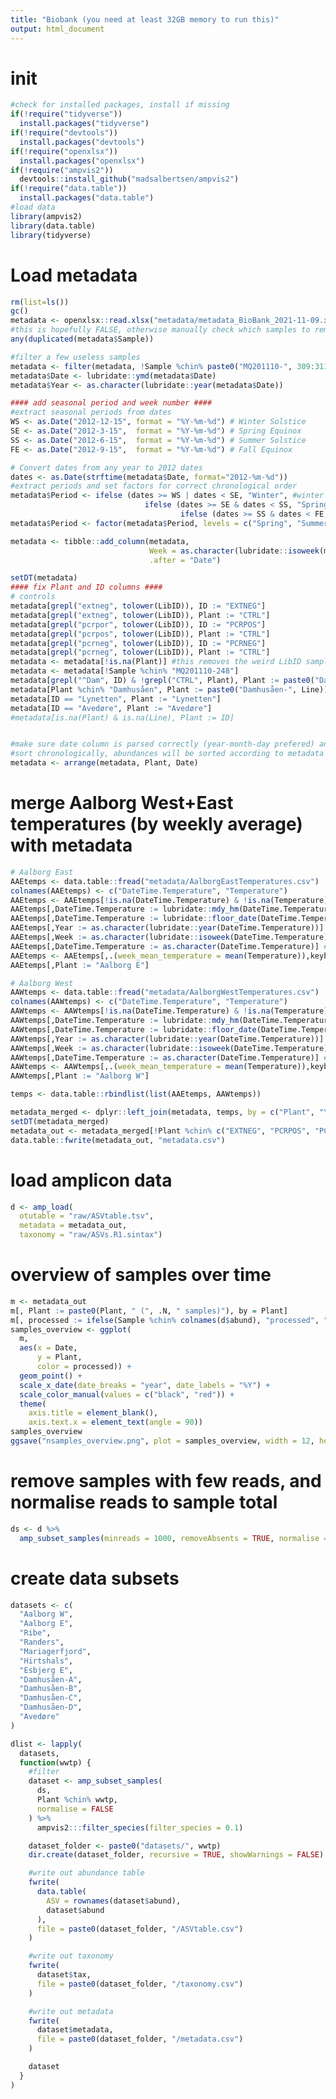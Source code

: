 ```yaml
---
title: "Biobank (you need at least 32GB memory to run this)"
output: html_document
---
```


# init
```r
#check for installed packages, install if missing
if(!require("tidyverse"))
  install.packages("tidyverse")
if(!require("devtools"))
  install.packages("devtools")
if(!require("openxlsx"))
  install.packages("openxlsx")
if(!require("ampvis2"))
  devtools::install_github("madsalbertsen/ampvis2")
if(!require("data.table"))
  install.packages("data.table")
#load data
library(ampvis2)
library(data.table)
library(tidyverse)
```

# Load metadata
```r
rm(list=ls())
gc()
metadata <- openxlsx::read.xlsx("metadata/metadata_BioBank_2021-11-09.xlsx", detectDates = TRUE)
#this is hopefully FALSE, otherwise manually check which samples to remove:
any(duplicated(metadata$Sample))

#filter a few useless samples
metadata <- filter(metadata, !Sample %chin% paste0("MQ201110-", 309:311))
metadata$Date <- lubridate::ymd(metadata$Date)
metadata$Year <- as.character(lubridate::year(metadata$Date))

#### add seasonal period and week number ####
#extract seasonal periods from dates
WS <- as.Date("2012-12-15", format = "%Y-%m-%d") # Winter Solstice
SE <- as.Date("2012-3-15",  format = "%Y-%m-%d") # Spring Equinox
SS <- as.Date("2012-6-15",  format = "%Y-%m-%d") # Summer Solstice
FE <- as.Date("2012-9-15",  format = "%Y-%m-%d") # Fall Equinox

# Convert dates from any year to 2012 dates
dates <- as.Date(strftime(metadata$Date, format="2012-%m-%d"))
#extract periods and set factors for correct chronological order
metadata$Period <- ifelse (dates >= WS | dates < SE, "Winter", #winter
                              ifelse (dates >= SE & dates < SS, "Spring", #spring
                                      ifelse (dates >= SS & dates < FE, "Summer", "Fall"))) #summer, fall
metadata$Period <- factor(metadata$Period, levels = c("Spring", "Summer", "Fall", "Winter"))

metadata <- tibble::add_column(metadata,
                               Week = as.character(lubridate::isoweek(metadata$Date)),
                               .after = "Date")

setDT(metadata)
#### fix Plant and ID columns ####
# controls
metadata[grepl("extneg", tolower(LibID)), ID := "EXTNEG"]
metadata[grepl("extneg", tolower(LibID)), Plant := "CTRL"]
metadata[grepl("pcrpor", tolower(LibID)), ID := "PCRPOS"]
metadata[grepl("pcrpos", tolower(LibID)), Plant := "CTRL"]
metadata[grepl("pcrneg", tolower(LibID)), ID := "PCRNEG"]
metadata[grepl("pcrneg", tolower(LibID)), Plant := "CTRL"]
metadata <- metadata[!is.na(Plant)] #this removes the weird LibID samples: MQ181023-148, MQ181203-218, MQ181214-138, MQ190919-270
metadata <- metadata[!Sample %chin% "MQ201110-248"]
metadata[grepl("^Dam", ID) & !grepl("CTRL", Plant), Plant := paste0("Damhusåen-", Line)]
metadata[Plant %chin% "Damhusåen", Plant := paste0("Damhusåen-", Line)]
metadata[ID == "Lynetten", Plant := "Lynetten"]
metadata[ID == "Avedøre", Plant := "Avedøre"]
#metadata[is.na(Plant) & is.na(Line), Plant := ID]


#make sure date column is parsed correctly (year-month-day prefered) and
#sort chronologically, abundances will be sorted according to metadata by amp_load
metadata <- arrange(metadata, Plant, Date)
```

# merge Aalborg West+East temperatures (by weekly average) with metadata
```r
# Aalborg East
AAEtemps <- data.table::fread("metadata/AalborgEastTemperatures.csv")
colnames(AAEtemps) <- c("DateTime.Temperature", "Temperature")
AAEtemps <- AAEtemps[!is.na(DateTime.Temperature) & !is.na(Temperature)] #filter empty ones
AAEtemps[,DateTime.Temperature := lubridate::mdy_hm(DateTime.Temperature)] #parse dates
AAEtemps[,DateTime.Temperature := lubridate::floor_date(DateTime.Temperature, unit = "day")] #floor to day (remove HM)
AAEtemps[,Year := as.character(lubridate::year(DateTime.Temperature))] #extract year
AAEtemps[,Week := as.character(lubridate::isoweek(DateTime.Temperature))] #extract week (ISO standard)
AAEtemps[,DateTime.Temperature := as.character(DateTime.Temperature)] #coerce back to character
AAEtemps <- AAEtemps[,.(week_mean_temperature = mean(Temperature)),keyby=.(Year, Week)] #sometimes multiple measurements per week
AAEtemps[,Plant := "Aalborg E"]

# Aalborg West
AAWtemps <- data.table::fread("metadata/AalborgWestTemperatures.csv")
colnames(AAWtemps) <- c("DateTime.Temperature", "Temperature")
AAWtemps <- AAWtemps[!is.na(DateTime.Temperature) & !is.na(Temperature)] #filter empty ones
AAWtemps[,DateTime.Temperature := lubridate::mdy_hm(DateTime.Temperature)] #parse dates
AAWtemps[,DateTime.Temperature := lubridate::floor_date(DateTime.Temperature, unit = "day")] #floor to day (remove HM)
AAWtemps[,Year := as.character(lubridate::year(DateTime.Temperature))] #extract year
AAWtemps[,Week := as.character(lubridate::isoweek(DateTime.Temperature))] #extract week (ISO standard)
AAWtemps[,DateTime.Temperature := as.character(DateTime.Temperature)] #coerce back to character
AAWtemps <- AAWtemps[,.(week_mean_temperature = mean(Temperature)),keyby=.(Year, Week)] #sometimes multiple measurements per week
AAWtemps[,Plant := "Aalborg W"]

temps <- data.table::rbindlist(list(AAEtemps, AAWtemps))

metadata_merged <- dplyr::left_join(metadata, temps, by = c("Plant", "Year", "Week"))
setDT(metadata_merged)
metadata_out <- metadata_merged[!Plant %chin% c("EXTNEG", "PCRPOS", "PCRNEG", "", "CTRL")]
data.table::fwrite(metadata_out, "metadata.csv")
```

# load amplicon data
```r
d <- amp_load(
  otutable = "raw/ASVtable.tsv",
  metadata = metadata_out,
  taxonomy = "raw/ASVs.R1.sintax")
```

# overview of samples over time
```r
m <- metadata_out
m[, Plant := paste0(Plant, " (", .N, " samples)"), by = Plant]
m[, processed := ifelse(Sample %chin% colnames(d$abund), "processed", "not processed")]
samples_overview <- ggplot(
  m,
  aes(x = Date,
      y = Plant,
      color = processed)) +
  geom_point() +
  scale_x_date(date_breaks = "year", date_labels = "%Y") +
  scale_color_manual(values = c("black", "red")) +
  theme(
    axis.title = element_blank(),
    axis.text.x = element_text(angle = 90))
samples_overview
ggsave("nsamples_overview.png", plot = samples_overview, width = 12, height = 8)
```

# remove samples with few reads, and normalise reads to sample total
```r
ds <- d %>%
  amp_subset_samples(minreads = 1000, removeAbsents = TRUE, normalise = TRUE)
```

# create data subsets
```r
datasets <- c(
  "Aalborg W",
  "Aalborg E",
  "Ribe",
  "Randers",
  "Mariagerfjord",
  "Hirtshals",
  "Esbjerg E",
  "Damhusåen-A",
  "Damhusåen-B",
  "Damhusåen-C",
  "Damhusåen-D",
  "Avedøre"
)

dlist <- lapply(
  datasets,
  function(wwtp) {
    #filter
    dataset <- amp_subset_samples(
      ds,
      Plant %chin% wwtp,
      normalise = FALSE
    ) %>%
      ampvis2:::filter_species(filter_species = 0.1)

    dataset_folder <- paste0("datasets/", wwtp)
    dir.create(dataset_folder, recursive = TRUE, showWarnings = FALSE)

    #write out abundance table
    fwrite(
      data.table(
        ASV = rownames(dataset$abund),
        dataset$abund
      ),
      file = paste0(dataset_folder, "/ASVtable.csv")
    )

    #write out taxonomy
    fwrite(
      dataset$tax,
      file = paste0(dataset_folder, "/taxonomy.csv")
    )

    #write out metadata
    fwrite(
      dataset$metadata,
      file = paste0(dataset_folder, "/metadata.csv")
    )

    dataset
  }
)

```

